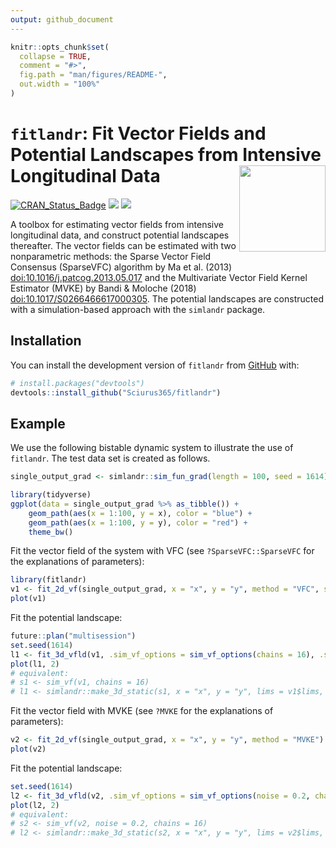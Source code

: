 ```yaml
---
output: github_document
---
```


<!-- README.md is generated from README.Rmd. Please edit that file -->

```r
knitr::opts_chunk$set(
  collapse = TRUE,
  comment = "#>",
  fig.path = "man/figures/README-",
  out.width = "100%"
)
```

# `fitlandr`: Fit Vector Fields and Potential Landscapes from Intensive Longitudinal Data <img src='man/figures/logo.png' align="right" height="138" />

<!-- badges: start -->
[![CRAN_Status_Badge](https://www.r-pkg.org/badges/version/fitlandr)](https://cran.r-project.org/package=fitlandr)
![](https://img.shields.io/badge/lifecycle-experimental-orange.svg)
[![](https://cranlogs.r-pkg.org/badges/fitlandr)](https://cran.r-project.org/package=fitlandr)
<!-- badges: end -->

A toolbox for estimating vector fields from intensive
    longitudinal data, and construct potential landscapes thereafter. The
    vector fields can be estimated with two nonparametric methods: the
    Sparse Vector Field Consensus (SparseVFC) algorithm by Ma et al.
    (2013) <doi:10.1016/j.patcog.2013.05.017> and the Multivariate Vector
    Field Kernel Estimator (MVKE) by Bandi & Moloche (2018)
    <doi:10.1017/S0266466617000305>. The potential landscapes are
    constructed with a simulation-based approach with the `simlandr`
    package.

## Installation

You can install the development version of `fitlandr` from [GitHub](https://github.com/) with:

``` r
# install.packages("devtools")
devtools::install_github("Sciurus365/fitlandr")
```

## Example

We use the following bistable dynamic system to illustrate the use of `fitlandr`. The test data set is created as follows.

```r
single_output_grad <- simlandr::sim_fun_grad(length = 100, seed = 1614)

library(tidyverse)
ggplot(data = single_output_grad %>% as_tibble()) +
	geom_path(aes(x = 1:100, y = x), color = "blue") +
	geom_path(aes(x = 1:100, y = y), color = "red") +
	theme_bw()
```

Fit the vector field of the system with VFC (see `?SparseVFC::SparseVFC` for the explanations of parameters):

```r
library(fitlandr)
v1 <- fit_2d_vf(single_output_grad, x = "x", y = "y", method = "VFC", silent = FALSE, beta = 2)
plot(v1)
```

Fit the potential landscape:

```r
future::plan("multisession")
set.seed(1614)
l1 <- fit_3d_vfld(v1, .sim_vf_options = sim_vf_options(chains = 16), .simlandr_options = simlandr_options(adjust = 5, Umax = 5))
plot(l1, 2)
# equivalent:
# s1 <- sim_vf(v1, chains = 16)
# l1 <- simlandr::make_3d_static(s1, x = "x", y = "y", lims = v1$lims, adjust = 5, Umax = 5)
```


Fit the vector field with MVKE (see `?MVKE` for the explanations of parameters):

```r
v2 <- fit_2d_vf(single_output_grad, x = "x", y = "y", method = "MVKE")
plot(v2)
```

Fit the potential landscape:

```r
set.seed(1614)
l2 <- fit_3d_vfld(v2, .sim_vf_options = sim_vf_options(noise = 0.2, chains = 16), .simlandr_options = simlandr_options(adjust = 5, Umax = 5))
plot(l2, 2)
# equivalent:
# s2 <- sim_vf(v2, noise = 0.2, chains = 16)
# l2 <- simlandr::make_3d_static(s2, x = "x", y = "y", lims = v2$lims, adjust = 5, Umax = 4)
```

